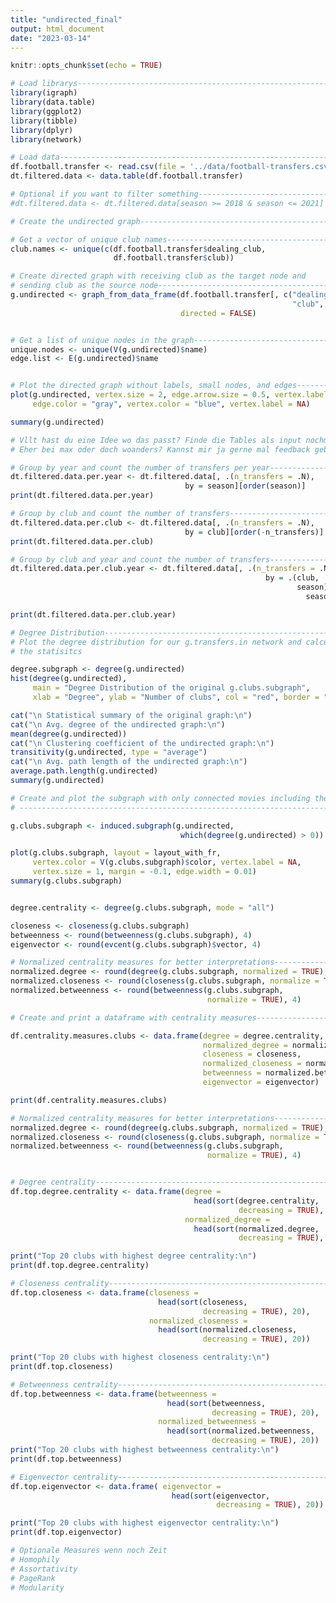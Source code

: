 ```yaml
---
title: "undirected_final"
output: html_document
date: "2023-03-14"
---
```


```r
knitr::opts_chunk$set(echo = TRUE)
```

```r
# Load librarys-----------------------------------------------------------------
library(igraph)
library(data.table)
library(ggplot2)
library(tibble)
library(dplyr)
library(network)

```

```r
# Load data---------------------------------------------------------------------
df.football.transfer <- read.csv(file = '../data/football-transfers.csv')
dt.filtered.data <- data.table(df.football.transfer)
```

```r
# Optional if you want to filter something--------------------------------------
#dt.filtered.data <- dt.filtered.data[season >= 2018 & season <= 2021]
```

```r
# Create the undirected graph---------------------------------------------------

# Get a vector of unique club names---------------------------------------------
club.names <- unique(c(df.football.transfer$dealing_club,
                       df.football.transfer$club))

# Create directed graph with receiving club as the target node and 
# sending club as the source node-----------------------------------------------
g.undirected <- graph_from_data_frame(df.football.transfer[, c("dealing_club",
                                                               "club", "name")],
                                      directed = FALSE)


# Get a list of unique nodes in the graph---------------------------------------
unique.nodes <- unique(V(g.undirected)$name)
edge.list <- E(g.undirected)$name


# Plot the directed graph without labels, small nodes, and edges----------------
plot(g.undirected, vertex.size = 2, edge.arrow.size = 0.5, vertex.label.cex = 0,
     edge.color = "gray", vertex.color = "blue", vertex.label = NA)

summary(g.undirected)

```

```r
# Vllt hast du eine Idee wo das passt? Finde die Tables als input nochmal aufschlussreich
# Eher bei max oder doch woanders? Kannst mir ja gerne mal feedback geben

# Group by year and count the number of transfers per year----------------------
dt.filtered.data.per.year <- dt.filtered.data[, .(n_transfers = .N), 
                                       by = season][order(season)]
print(dt.filtered.data.per.year)

# Group by club and count the number of transfers-------------------------------
dt.filtered.data.per.club <- dt.filtered.data[, .(n_transfers = .N), 
                                       by = club][order(-n_transfers)]
print(dt.filtered.data.per.club)

# Group by club and year and count the number of transfers----------------------
dt.filtered.data.per.club.year <- dt.filtered.data[, .(n_transfers = .N), 
                                                         by = .(club, 
                                                                season)][order(
                                                                  season)]

print(dt.filtered.data.per.club.year)
```
```r
# Degree Distribution-----------------------------------------------------------
# Plot the degree distribution for our g.transfers.in network and calculate 
# the statisitcs

degree.subgraph <- degree(g.undirected)
hist(degree(g.undirected), 
     main = "Degree Distribution of the original g.clubs.subgraph", 
     xlab = "Degree", ylab = "Number of clubs", col = "red", border = "white")

cat("\n Statistical summary of the original graph:\n")
cat("\n Avg. degree of the undirected graph:\n")
mean(degree(g.undirected))
cat("\n Clustering coefficient of the undirected graph:\n")
transitivity(g.undirected, type = "average")
cat("\n Avg. path length of the undirected graph:\n")
average.path.length(g.undirected)
summary(g.undirected)
```

```r
# Create and plot the subgraph with only connected movies including the summary
# ------------------------------------------------------------------------------

g.clubs.subgraph <- induced.subgraph(g.undirected, 
                                      which(degree(g.undirected) > 0))

plot(g.clubs.subgraph, layout = layout_with_fr, 
     vertex.color = V(g.clubs.subgraph)$color, vertex.label = NA, 
     vertex.size = 1, margin = -0.1, edge.width = 0.01)
summary(g.clubs.subgraph)


degree.centrality <- degree(g.clubs.subgraph, mode = "all")

closeness <- closeness(g.clubs.subgraph)
betweenness <- round(betweenness(g.clubs.subgraph), 4)
eigenvector <- round(evcent(g.clubs.subgraph)$vector, 4)

# Normalized centrality measures for better interpretations---------------------
normalized.degree <- round(degree(g.clubs.subgraph, normalized = TRUE), 4)
normalized.closeness <- round(closeness(g.clubs.subgraph, normalize = TRUE), 4)
normalized.betweenness <- round(betweenness(g.clubs.subgraph, 
                                            normalize = TRUE), 4)

# Create and print a dataframe with centrality measures-------------------------

df.centrality.measures.clubs <- data.frame(degree = degree.centrality,
                                           normalized_degree = normalized.degree,
                                           closeness = closeness,
                                           normalized_closeness = normalized.closeness,
                                           betweenness = normalized.betweenness,
                                           eigenvector = eigenvector)

print(df.centrality.measures.clubs)

```
```r
# Normalized centrality measures for better interpretations---------------------
normalized.degree <- round(degree(g.clubs.subgraph, normalized = TRUE), 4)
normalized.closeness <- round(closeness(g.clubs.subgraph, normalize = TRUE), 4)
normalized.betweenness <- round(betweenness(g.clubs.subgraph, 
                                            normalize = TRUE), 4)


# Degree centrality-------------------------------------------------------------
df.top.degree.centrality <- data.frame(degree = 
                                         head(sort(degree.centrality, 
                                                   decreasing = TRUE), 20), 
                                       normalized_degree = 
                                         head(sort(normalized.degree, 
                                                   decreasing = TRUE), 20))

print("Top 20 clubs with highest degree centrality:\n")
print(df.top.degree.centrality)

# Closeness centrality----------------------------------------------------------
df.top.closeness <- data.frame(closeness = 
                                 head(sort(closeness, 
                                           decreasing = TRUE), 20),
                               normalized_closeness = 
                                 head(sort(normalized.closeness, 
                                           decreasing = TRUE), 20))

print("Top 20 clubs with highest closeness centrality:\n")
print(df.top.closeness)

# Betweenness centrality--------------------------------------------------------
df.top.betweenness <- data.frame(betweenness = 
                                   head(sort(betweenness, 
                                             decreasing = TRUE), 20),
                                 normalized_betweenness = 
                                   head(sort(normalized.betweenness, 
                                             decreasing = TRUE), 20))
print("Top 20 clubs with highest betweenness centrality:\n")
print(df.top.betweenness)

# Eigenvector centrality--------------------------------------------------------
df.top.eigenvector <- data.frame( eigenvector = 
                                    head(sort(eigenvector, 
                                              decreasing = TRUE), 20))

print("Top 20 clubs with highest eigenvector centrality:\n")
print(df.top.eigenvector)
```
```r
# Optionale Measures wenn noch Zeit
# Homophily
# Assortativity
# PageRank
# Modularity


```
```r
```
```r
```
```r
```
```r
```
```r
```
```r
```
```r
```
```r
```
```r
```
```r
```
```r
```
```r
```
```r
```
```r
```
```r
```
```r
```
```r
```
```r
```
```r
```
```r
```
```r
```
```r
```
```r
```
```r
```
```r
```
```r
```
```r
```
```r
```
```r
```
```r
```
```r
```
```r
```
```r
```
```r
```
```r
```
```r
```
```r
```
```r
```
```r
```
```r
```
```r
```
```r
```
```r
```
```r
```